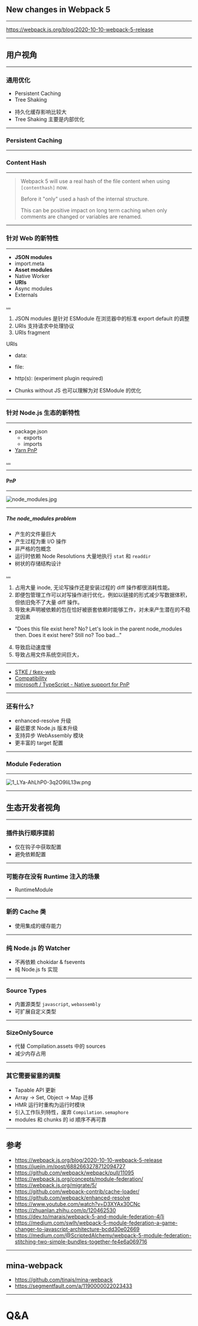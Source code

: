 

## New changes in Webpack 5

---

https://webpack.js.org/blog/2020-10-10-webpack-5-release

---

## 用户视角

---

### 通用优化

- Persistent Caching
- Tree Shaking

<Notes>

- 持久化缓存影响比较大
- Tree Shaking 主要是内部优化

</Notes>

---

### Persistent Caching

<Notes>
</Notes>

---

### Content Hash

--- 

> Webpack 5 will use a real hash of the file content when using `[contenthash]` now.   
> 
> Before it "only" used a hash of the internal structure.  
> 
> This can be positive impact on long term caching when only comments are changed or variables are renamed.  

---

### 针对 Web 的新特性

---

- **JSON modules**
- import.meta
- **Asset modules**
- Native Worker
- **URIs**
- Async modules
- Externals

[...](https://webpack.js.org/blog/2020-10-10-webpack-5-release/#major-changes-new-web-platform-features)

<Notes>

1. JSON modules 是针对 ESModule 在浏览器中的标准 export default 的调整
2. URIs 支持请求中处理协议
3. URIs fragment

URIs
  - data:
  - file:
  - http(s): (experiment plugin required)

- Chunks without JS 也可以理解为对 ESModule 的优化


</Notes>

---

### 针对 Node.js 生态的新特性

---

- package.json
  - exports
  - imports
- [Yarn PnP](https://yarnpkg.com/features/pnp/)

[...](https://webpack.js.org/blog/2020-10-10-webpack-5-release/#major-changes-new-nodejs-ecosystem-features)

---

#### PnP

---

![node_modules.jpg](https://i.loli.net/2020/10/23/BOyT7IgQu5RKnse.jpg)

---

##### The node_modules problem

- 产生的文件量巨大
- 产生过程为重 I/O 操作
- 非严格的包概念
- 运行时依赖 Node Resolutions 大量地执行 `stat` 和  `readdir`
- 树状的存储结构设计

[...](https://yarnpkg.com/features/pnp#the-node_modules-problem)

<Notes>

1. 占用大量 inode, 无论写操作还是安装过程的 diff 操作都很消耗性能。
2. 即便包管理工作可以对写操作进行优化，例如以链接的形式减少写数据体积，但依旧免不了大量 diff 操作。
3. 导致未声明被依赖的包在恰好被嵌套依赖时能够工作，对未来产生潜在的不稳定因素
  - "Does this file exist here? No? Let's look in the parent node_modules then. Does it exist here? Still no? Too bad..."
4. 导致启动速度慢
5. 导致占用文件系统空间巨大，

</Notes>

---

- [STKE / tkex-web](https://git.woa.com/STKE/tkex-web)
- [Compatibility](https://yarnpkg.com/features/pnp#compatibility-table)
- [microsoft / TypeScript - Native support for PnP](https://github.com/microsoft/TypeScript/pull/35206)

---

### 还有什么?

- enhanced-resolve 升级
- 最低要求 Node.js 版本升级
- 支持异步 WebAssembly 模块
- 更丰富的 target 配置 

---

### Module Federation

---

![1_LYa-AhLhP0-3q2O9liL13w.png](https://i.loli.net/2020/10/23/pifreZvRjOh2bGa.png)

---

## 生态开发者视角

---

### 插件执行顺序提前

- 仅在钩子中获取配置
- 避免依赖配置

---

### 可能存在没有 Runtime 注入的场景

- RuntimeModule

---

### 新的 Cache 类

- 使用集成的缓存能力

--- 

### 纯 Node.js 的 Watcher

- 不再依赖 chokidar & fsevents
- 纯 Node.js fs 实现

---

### Source Types

- 内置源类型 `javascript`, `webassembly`
- 可扩展自定义类型

---

### SizeOnlySource

- 代替 Compilation.assets 中的 sources
- 减少内存占用

---

### 其它需要留意的调整

- Tapable API 更新
- Array -> Set, Object -> Map 迁移
- HMR 运行时重构为运行时模块
- 引入工作队列特性，废弃 `Compilation.semaphore`
- modules 和 chunks 的 id 顺序不再可靠

---

## 参考

- https://webpack.js.org/blog/2020-10-10-webpack-5-release
- https://juejin.im/post/6882663278712094727
- https://github.com/webpack/webpack/pull/11095
- https://webpack.js.org/concepts/module-federation/
- https://webpack.js.org/migrate/5/
- https://github.com/webpack-contrib/cache-loader/
- https://github.com/webpack/enhanced-resolve
- https://www.youtube.com/watch?v=D3XYAx30CNc
- https://zhuanlan.zhihu.com/p/120462530
- https://dev.to/marais/webpack-5-and-module-federation-4j1i
- https://medium.com/swlh/webpack-5-module-federation-a-game-changer-to-javascript-architecture-bcdd30e02669
- https://medium.com/@ScriptedAlchemy/webpack-5-module-federation-stitching-two-simple-bundles-together-fe4e6a069716

---

## mina-webpack

- https://github.com/tinajs/mina-webpack
- https://segmentfault.com/a/1190000022023433

---

# Q&A
